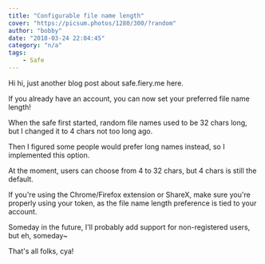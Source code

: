 ```yaml
---
title: "Configurable file name length"
cover: "https://picsum.photos/1280/300/?random"
author: "bobby"
date: "2018-03-24 22:04:45"
category: "n/a"
tags:
    - Safe
---
```

Hi hi, just another blog post about safe.fiery.me here.

If you already have an account, you can now set your preferred file name length!

When the safe first started, random file names used to be 32 chars long, but I changed it to 4 chars not too long ago.

Then I figured some people would prefer long names instead, so I implemented this option.

At the moment, users can choose from 4 to 32 chars, but 4 chars is still the default.

If you're using the Chrome/Firefox extension or ShareX, make sure you're properly using your token, as the file name length preference is tied to your account.

Someday in the future, I'll probably add support for non-registered users, but eh, someday~

That's all folks, cya!
